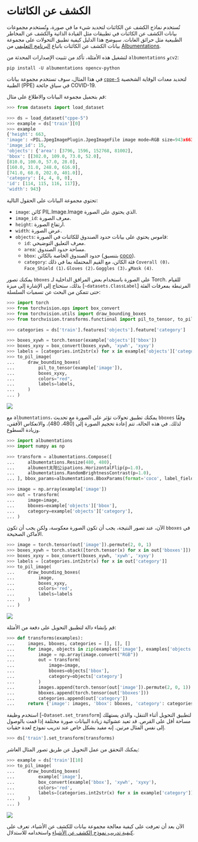 # الكشف عن الكائنات

تُستخدم نماذج الكشف عن الكائنات لتحديد شيء ما في صورة، وتُستخدم مجموعات بيانات الكشف عن الكائنات في تطبيقات مثل القيادة الذاتية والكشف عن المخاطر الطبيعية مثل حرائق الغابات. سيوضح هذا الدليل كيفية تطبيق التحولات على مجموعة بيانات الكشف عن الكائنات باتباع [البرنامج التعليمي](https://albumentations.ai/docs/examples/example_bboxes/) من [Albumentations](https://albumentations.ai/docs/).

لتشغيل هذه الأمثلة، تأكد من تثبيت الإصدارات المحدثة من `albumentations` و`cv2`:

```
pip install -U albumentations opencv-python
```

في هذا المثال، سوف تستخدم مجموعة بيانات [`cppe-5`](https://huggingface.co/datasets/cppe-5) لتحديد معدات الوقاية الشخصية الطبية (PPE) في سياق جائحة COVID-19.

قم بتحميل مجموعة البيانات والاطلاع على مثال:

```py
>>> from datasets import load_dataset

>>> ds = load_dataset("cppe-5")
>>> example = ds['train'][0]
>>> example
{'height': 663,
'image': <PIL.JpegImagePlugin.JpegImageFile image mode=RGB size=943x663 at 0x7FC3DC756250>,
'image_id': 15,
'objects': {'area': [3796, 1596, 152768, 81002],
'bbox': [[302.0, 109.0, 73.0, 52.0],
[810.0, 100.0, 57.0, 28.0],
[160.0, 31.0, 248.0, 616.0],
[741.0, 68.0, 202.0, 401.0]],
'category': [4, 4, 0, 0],
'id': [114, 115, 116, 117]},
'width': 943}
```

تحتوي مجموعة البيانات على الحقول التالية:

- `image`: كائن PIL.Image.Image الذي يحتوي على الصورة.
- `image_id`: معرف الصورة.
- `height`: ارتفاع الصورة.
- `width`: عرض الصورة.
- `objects`: قاموس يحتوي على بيانات حدود الصندوق للكائنات في الصورة:
   - `id`: معرف التعليق التوضيحي.
   - `area`: مساحة حدود الصندوق.
   - `bbox`: حدود الصندوق الخاصة بالكائن (بتنسيق [coco](https://albumentations.ai/docs/getting_started/bounding_boxes_augmentation/#coco)).
   - `category`: فئة الكائن، مع القيم المحتملة بما في ذلك `Coverall (0)`، `Face_Shield (1)`، `Gloves (2)`، `Goggles (3)`، و`Mask (4)`.

يمكنك تصور `bboxes` على الصورة باستخدام بعض المرافق الداخلية لـ Torch. للقيام بذلك، ستحتاج إلى الإشارة إلى ميزة [`~datasets.ClassLabel`] المرتبطة بمعرفات الفئة حتى تتمكن من البحث عن تسميات السلسلة:

```py
>>> import torch
>>> from torchvision.ops import box_convert
>>> from torchvision.utils import draw_bounding_boxes
>>> from torchvision.transforms.functional import pil_to_tensor, to_pil_image

>>> categories = ds['train'].features['objects'].feature['category']

>>> boxes_xywh = torch.tensor(example['objects']['bbox'])
>>> boxes_xyxy = box_convert(boxes_xywh, 'xywh', 'xyxy')
>>> labels = [categories.int2str(x) for x in example['objects']['category']]
>>> to_pil_image(
...     draw_bounding_boxes(
...         pil_to_tensor(example['image']),
...         boxes_xyxy,
...         colors="red",
...         labels=labels,
...     )
... )
```

<div class="flex justify-center">
<img src="https://huggingface.co/datasets/huggingface/documentation-images/resolve/main/datasets/visualize_detection_example.png">
</div>

مع `albumentations`، يمكنك تطبيق تحولات تؤثر على الصورة مع تحديث `bboxes` وفقًا لذلك. في هذه الحالة، تتم إعادة تحجيم الصورة إلى (480، 480)، والانعكاس الأفقي، وزيادة السطوع.

```py
>>> import albumentations
>>> import numpy as np

>>> transform = albumentations.Compose([
...     albumentations.Resize(480, 480),
...     albument太阳公ipations.HorizontalFlip(p=1.0),
...     albumentations.RandomBrightnessContrast(p=1.0),
... ], bbox_params=albumentations.BboxParams(format='coco', label_fields=['category']))

>>> image = np.array(example['image'])
>>> out = transform(
...     image=image,
...     bboxes=example['objects']['bbox'],
...     category=example['objects']['category'],
... )
```

الآن، عند تصور النتيجة، يجب أن تكون الصورة معكوسة، ولكن يجب أن تكون `bboxes` في الأماكن الصحيحة.

```py
>>> image = torch.tensor(out['image']).permute(2, 0, 1)
>>> boxes_xywh = torch.stack([torch.tensor(x) for x in out['bboxes']])
>>> boxes_xyxy = box_convert(boxes_xywh, 'xywh', 'xyxy')
>>> labels = [categories.int2str(x) for x in out['category']]
>>> to_pil_image(
...     draw_bounding_boxes(
...         image,
...         boxes_xyxy,
...         colors='red',
...         labels=labels
...     )
... )
```

<div class="flex justify-center">
<img src="https://huggingface.co/datasets/huggingface/documentation-images/resolve/main/datasets/visualize_detection_example_transformed.png">
</div>

قم بإنشاء دالة لتطبيق التحويل على دفعة من الأمثلة:

```py
>>> def transforms(examples):
...     images, bboxes, categories = [], [], []
...     for image, objects in zip(examples['image'], examples['objects']):
...         image = np.array(image.convert("RGB"))
...         out = transform(
...             image=image,
...             bboxes=objects['bbox'],
...             category=objects['category']
...         )
...         images.append(torch.tensor(out['image']).permute(2, 0, 1))
...         bboxes.append(torch.tensor(out['bboxes']))
...         categories.append(out['category'])
...     return {'image': images, 'bbox': bboxes, 'category': categories}
```

استخدم وظيفة [`~Dataset.set_transform`] لتطبيق التحويل أثناء التنقل، والذي يستهلك مساحة أقل على القرص. قد تعيد عشوائية زيادة البيانات صورة مختلفة إذا قمت بالوصول إلى نفس المثال مرتين. إنه مفيد بشكل خاص عند تدريب نموذج لعدة حقبات.

```py
>>> ds['train'].set_transform(transforms)
```

يمكنك التحقق من عمل التحويل عن طريق تصور المثال العاشر:

```py
>>> example = ds['train'][10]
>>> to_pil_image(
...     draw_bounding_boxes(
...         example['image'],
...         box_convert(example['bbox'], 'xywh', 'xyxy'),
...         colors='red',
...         labels=[categories.int2str(x) for x in example['category']]
...     )
... )
```

<div class="flex justify-center">
<img src="https://huggingface.co/datasets/huggingface/documentation-images/resolve/main/datasets/visualize_detection_example_transformed_2.png">
</div>

<Tip>

الآن بعد أن تعرفت على كيفية معالجة مجموعة بيانات للكشف عن الأشياء، تعرف على [كيفية تدريب نموذج الكشف عن الأشياء](https://colab.research.google.com/github/NielsRogge/Transformers-Tutorials/blob/master/YOLOS/Fine_tuning_YOLOS_for_object_detection_on_custom_dataset_(balloon).ipynb) واستخدامه للاستدلال.

</Tip>